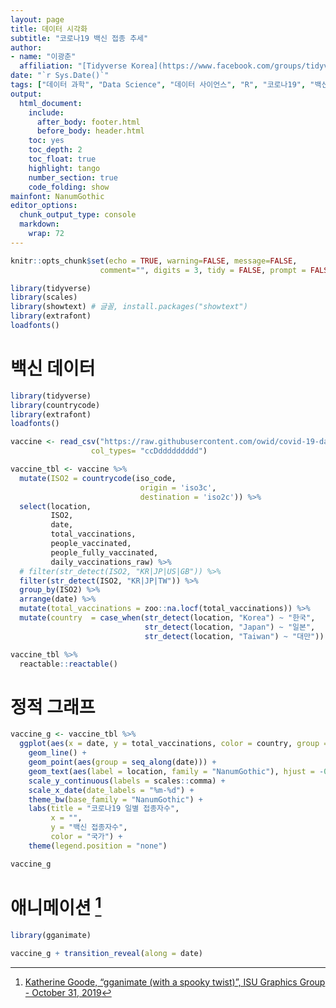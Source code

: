 ```yaml
---
layout: page
title: 데이터 시각화
subtitle: "코로나19 백신 접종 추세"
author:
- name: "이광춘"
  affiliation: "[Tidyverse Korea](https://www.facebook.com/groups/tidyverse/)"
date: "`r Sys.Date()`"
tags: ["데이터 과학", "Data Science", "데이터 사이언스", "R", "코로나19", "백신"]
output:
  html_document: 
    include:
      after_body: footer.html
      before_body: header.html
    toc: yes
    toc_depth: 2
    toc_float: true
    highlight: tango
    number_section: true
    code_folding: show
mainfont: NanumGothic
editor_options: 
  chunk_output_type: console
  markdown: 
    wrap: 72
---
```


```r
knitr::opts_chunk$set(echo = TRUE, warning=FALSE, message=FALSE,
                    comment="", digits = 3, tidy = FALSE, prompt = FALSE, fig.align = 'center')

library(tidyverse)
library(scales)
library(showtext) # 글꼴, install.packages("showtext")
library(extrafont)
loadfonts()
```

# 백신 데이터 {#vaccine-dataset}



```r
library(tidyverse)
library(countrycode)
library(extrafont)
loadfonts()

vaccine <- read_csv("https://raw.githubusercontent.com/owid/covid-19-data/master/public/data/vaccinations/vaccinations.csv",
                  col_types= "ccDddddddddd")

vaccine_tbl <- vaccine %>% 
  mutate(ISO2 = countrycode(iso_code,
                             origin = 'iso3c',
                             destination = 'iso2c')) %>%
  select(location,
         ISO2,
         date,
         total_vaccinations,
         people_vaccinated,
         people_fully_vaccinated,
         daily_vaccinations_raw) %>% 
  # filter(str_detect(ISO2, "KR|JP|US|GB")) %>%
  filter(str_detect(ISO2, "KR|JP|TW")) %>% 
  group_by(ISO2) %>% 
  arrange(date) %>% 
  mutate(total_vaccinations = zoo::na.locf(total_vaccinations)) %>% 
  mutate(country  = case_when(str_detect(location, "Korea") ~ "한국",
                              str_detect(location, "Japan") ~ "일본",
                              str_detect(location, "Taiwan") ~ "대만"))

vaccine_tbl %>% 
  reactable::reactable()
```

# 정적 그래프 {#vaccine-dataset-graph}


```r
vaccine_g <- vaccine_tbl %>% 
  ggplot(aes(x = date, y = total_vaccinations, color = country, group = country)) +
    geom_line() +
    geom_point(aes(group = seq_along(date))) +
    geom_text(aes(label = location, family = "NanumGothic"), hjust = -0.3, size = 3.5) +
    scale_y_continuous(labels = scales::comma) +
    scale_x_date(date_labels = "%m-%d") +
    theme_bw(base_family = "NanumGothic") +
    labs(title = "코로나19 일별 접종자수",
         x = "", 
         y = "백신 접종자수",
         color = "국가") +
    theme(legend.position = "none")

vaccine_g
```



# 애니메이션 [^gganimate] {#vaccine-dataset-animation}

[^gganimate]: [Katherine Goode, "gganimate (with a spooky twist)", ISU Graphics Group - October 31, 2019](https://goodekat.github.io/presentations/2019-isugg-gganimate-spooky/slides.html#1)


```r
library(gganimate)

vaccine_g + transition_reveal(along = date)

```